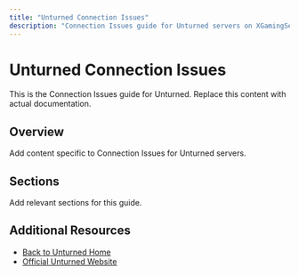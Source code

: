 ```yaml
---
title: "Unturned Connection Issues"
description: "Connection Issues guide for Unturned servers on XGamingServer"
---
```


# Unturned Connection Issues

This is the Connection Issues guide for Unturned. Replace this content with actual documentation.

## Overview

Add content specific to Connection Issues for Unturned servers.

## Sections

Add relevant sections for this guide.

## Additional Resources

- [Back to Unturned Home](./index)
- [Official Unturned Website](https://example.com)
